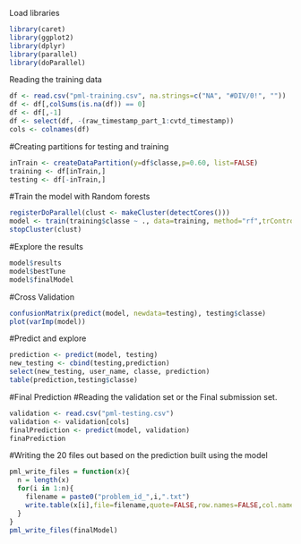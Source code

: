 Load libraries

```r
library(caret)
library(ggplot2)
library(dplyr)
library(parallel)
library(doParallel)

```


Reading the training data
```r
df <- read.csv("pml-training.csv", na.strings=c("NA", "#DIV/0!", ""))
df <- df[,colSums(is.na(df)) == 0]
df <- df[,-1]
df <- select(df, -(raw_timestamp_part_1:cvtd_timestamp))
cols <- colnames(df)

```



#Creating partitions for testing and training
```r
inTrain <- createDataPartition(y=df$classe,p=0.60, list=FALSE)
training <- df[inTrain,]
testing <- df[-inTrain,]

```


#Train the model with Random forests
```r
registerDoParallel(clust <- makeCluster(detectCores()))
model <- train(training$classe ~ ., data=training, method="rf",trControl=trainControl(method = "cv", number = 10))
stopCluster(clust)

```


#Explore the results
```r
model$results
model$bestTune
model$finalModel
```


#Cross Validation
```r
confusionMatrix(predict(model, newdata=testing), testing$classe)
plot(varImp(model))
```


#Predict and explore
```r
prediction <- predict(model, testing) 
new_testing <- cbind(testing,prediction)
select(new_testing, user_name, classe, prediction)
table(prediction,testing$classe)

```


#Final Prediction
#Reading the validation set or the Final submission set.
```r
validation <- read.csv("pml-testing.csv")
validation <- validation[cols]
finalPrediction <- predict(model, validation)
finaPrediction

```



#Writing the 20 files out based on the prediction built using the model
```r
pml_write_files = function(x){
  n = length(x)
  for(i in 1:n){
    filename = paste0("problem_id_",i,".txt")
    write.table(x[i],file=filename,quote=FALSE,row.names=FALSE,col.names=FALSE)
  }
}
pml_write_files(finalModel)

```
